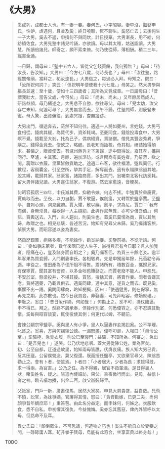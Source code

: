 # 《大男》

> 奚成列，成都士人也。有一妻一妾。妾何氏，小字昭容。妻早沒，繼娶申氏，性妒，虐遇何，且並及奚；終日嘵聒，恆不聊生。奚怒亡去；去後何生一子大男。奚去不返，申擯何不與同炊，計日授粟。大男漸長，用不給，何紡績佐食。大男見塾中諸兒吟誦，亦欲讀。母以其太稚，姑送詣讀。大男慧，所讀倍諸兒。師奇之，願不索束脩。何乃使從師，薄相酬。積二三年，經書全通。
>
> 一日歸，謂母曰：「塾中五六人，皆從父乞錢買餅，我何獨無？」母曰：「待汝長，告汝知。」大男曰：「今方七八歲，何時長也？」母曰：「汝往塾，路經關帝廟，當拜之，祐汝速長。」大男信之，每過必入拜。母知之，問曰：「汝所祝何詞？」笑云：「但祝明年便使我十六七歲。」母笑之。然大男學與軀長並速：至十歲，便如十三四歲者；其所為文竟成章。一日謂母曰：「昔謂我壯大，當告父處，今可矣。」母曰：「尚未，尚未。」又年餘居然成人，研詰益頻，母乃緬述之。大男悲不自勝，欲往尋父。母曰：「兒太幼，汝父存亡未知，何遽可尋？」大男無言而去，至午不歸。往塾問師，則辰餐未復。母大驚，出資傭役，到處冥搜，杳無蹤跡。
>
> 大男出門，循途奔去，茫然不知何往。適遇一人將如夔州，言姓錢。大男丐食相從。錢病其緩，為賃代步，資斧耗竭。至夔同食，錢陰投毒食中，大男瞑不覺。錢載至大剎，托為己子，偶病絕資，賣諸僧。僧見其豐姿秀異，爭購之。錢得金竟去。僧飲之，略醒。長老知而詣視，奇其相，研詰始得顛末。甚憐之，贈資使去。有瀘州蔣秀才下第歸，途中問得故，嘉其孝，攜與同行。至瀘，主其家。月餘，遍加諮訪。或言閩商有奚姓者，乃辭蔣，欲之閩。蔣贈以衣履，里黨皆斂資助之。途遇二布客，欲往福清，邀與同侶。行數程，客窺囊金，引至空所，摯其手足，解奪而去。適有永福陳翁過其地，脫其縛，載歸其家。翁豪富，諸路商賈，多出其門，翁囑南北客代訪奚耗。留大男伴諸兒讀。大男遂住翁家，不復游。然去家愈遠，音梗矣。
>
> 何昭容孤居三四年，申氏減其費，抑勒令嫁。何志不搖。申強賣於重慶賈，賈劫取而去。至夜，以刀自劙。賈不敢逼，俟創瘥，又轉鬻於鹽亭賈。至鹽亭，自刺心頭，洞見臟腑。賈大懼，敷以藥，創平，求為尼。賈曰：「我有商侶，身無淫具，每欲得一人主縫紉。此與作尼無異，亦可少償吾值。」何諾。賈輿送去。入門，主人趨出，則奚生也。蓋奚已棄懦為商，賈以其無婦，故贈之也。相見悲駭，各述苦況，始知有兒尋父未歸。奚乃囑諸客旅，偵察大男。而昭容遂以妾為妻矣。
>
> 然自歷艱苦，痾痛多疾，不能操作，勸奚納妾。奚鑒前禍，不從所請。何曰：「妾如爭床第者，數年來固已從人生子，尚得與君有今日耶？且人加我者，隱痛在心，豈及諸身而自蹈之？」奚乃囑客侶，為買三十餘老妾。逾半年客果為買妾歸，入門則妻申氏。各相駭異。先是申獨居年餘，兄苞勸令再適。申從之，惟田產為子侄所阻不得售。鬻諸所有，積數百金，攜歸兄家。有保寧賈，聞其富有奩資，以多金啖苞賺娶之。而賈老廢不能人。申怨兄，不安於室，懸梁投井，不堪其擾。賈怒，搜括其資，將賣作妾。聞者皆嫌其老。賈將適夔，乃載與俱去。遇奚同肆，適中其意，遂貨之而去。既見奚，慚懼不出一語。奚問同肆商，略知梗概，因曰：「使遇健男，則在保寧，無再見之期，此亦數也。然今日我買妾，非娶妻，可先拜昭容，修嫡庶禮。」申恥之。奚曰：「昔日汝作嫡，何如哉！」何勸止之。奚不可，操杖臨逼，申不得已，拜之。然終不屑承奉，但操作別室，何悉優容之，亦不忍課其勤惰。奚每與昭容談宴，輒使役使其側；何更代以婢，不聽前。
>
> 會陳公嗣宗宰鹽亭。奚與里人有小爭，里人以逼妻作妾揭訟奚。公不準理，叱逐之。奚喜，方與何竊頌公德。一漏既盡，僮呼叩扉，入報曰：「邑令公至。」奚駭極，急覓衣履，則公已至寢門；益駭，不知所為。何審之，急出曰：「是吾兒也！」遂哭。公乃伏地悲咽。蓋大男從陳公姓，業為官矣。初、公至自都，迂道過故里，始知兩母皆醮，伏膺哀痛。族人知大男已貴，反其田廬。公留僕營造，冀父復還。既而授任鹽亭，又欲棄官尋父，陳翁苦勸止之。會有卜者，使筮焉。卜者曰：「小者居大，少者為長；求雄得雌，求一得兩，為官吉。」公乃之任。為不得親，居官不茹葷酒。是日得裏人狀，睹奚姓名，疑之。陰遣內使細訪，果父。乘夜微行而出。見母，益信卜者之神。臨去囑勿播，出金二百，啟父辦裝歸里。
>
> 父抵家，門戶一新，廣畜僕馬，居然大家矣。申見大男貴盛，益自斂。兄苞不憤，訟官，為妹爭嫡。官廉得其情，怒曰：「貪資勸嫁，已更二夫，尚何顏爭昔年嫡庶耶！」重笞苞。由此名分益定。而申妹何，何姊之。衣服飲食，悉不自私。申初懼其復仇，今益愧悔。奚亦忘其舊惡，俾內外皆呼以太母，但誥命不及耳。
>
> 異史氏曰：「顛倒眾生，不可思議，何造物之巧也！奚生不能自立於妻妾之間，一碌碌庸人耳。茍非孝子賢母，烏能有此奇合，坐享富貴以終身哉！」

TODO
